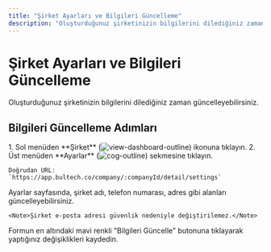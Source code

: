 ```yaml
---
title: "Şirket Ayarları ve Bilgileri Güncelleme"
description: "Oluşturduğunuz şirketinizin bilgilerini dilediğiniz zaman güncelleyebilirsiniz. Bu bölümde şirket ayarlarına nasıl erişileceği ve bilgilerin nasıl güncelleneceği anlatılmaktadır."
---
```


# Şirket Ayarları ve Bilgileri Güncelleme

Oluşturduğunuz şirketinizin bilgilerini dilediğiniz zaman güncelleyebilirsiniz.

## Bilgileri Güncelleme Adımları

<Steps>
  <Step title="Ayarlar Sayfasına Erişin">
    1. Sol menüden **Şirket** (<img src="/icons/view-dashboard-outline.svg" alt="view-dashboard-outline" className="inline align-middle dark:invert" style={{width: '16px', height: '16px', margin: 0}} />) ikonuna tıklayın.
    2. Üst menüden **Ayarlar** (<img src="/icons/cog-outline.svg" alt="cog-outline" className="inline align-middle dark:invert" style={{width: '16px', height: '16px', margin: 0}} />) sekmesine tıklayın.
    
    Doğrudan URL: `https://app.bultech.co/company/:companyId/detail/settings`
  </Step>
  <Step title="Değişiklikleri Yapın">
    Ayarlar sayfasında, şirket adı, telefon numarası, adres gibi alanları güncelleyebilirsiniz.
    
    <Note>Şirket e-posta adresi güvenlik nedeniyle değiştirilemez.</Note>
  </Step>
  <Step title="Kaydedin">
    Formun en altındaki mavi renkli "Bilgileri Güncelle" butonuna tıklayarak yaptığınız değişiklikleri kaydedin.
  </Step>
</Steps>
